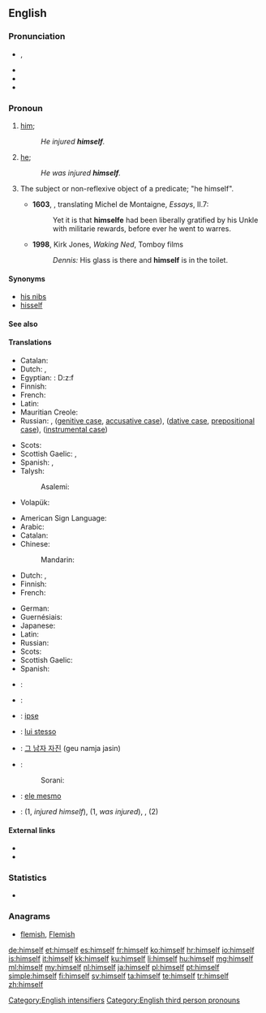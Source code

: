 ==English==

===Pronunciation===
* {{IPA|/hɪmˈsɛlf/}}, {{X-SAMPA|/hIm"sElf/}}
* {{audio|en-us-himself.ogg|Audio (US)}}
* {{rhymes|ɛlf}}
* {{hyphenation|him|self}}

===Pronoun===
{{en-pron|reflexive form of|he|desc=the third person singular, masculine, personal pronoun|Feminine|herself|neuter (nonhuman)|itself|neuter (human)|himself|plural|themselves}}

# {{reflexive}} [[him]]; {{non-gloss definition|the male object of a verb or preposition that also appears as the subject}}
#: ''He injured '''himself'''.''
# {{context|emphatic}} [[he]]; {{non-gloss definition|used as an intensifier, often to emphasize that the referent is the exclusive participant in the predicate}}
#: ''He was injured '''himself'''.''
# {{context|now|_|archaic|_|or|_|nonstandard}} The subject or non-reflexive object of a predicate; "he himself".
#* '''1603''', {{w|John Florio}}, translating Michel de Montaigne, ''Essays'', II.7:
#*: Yet it is that '''himselfe''' had been liberally gratified by his Unkle with militarie rewards, before ever he went to warres.
#* '''1998''', Kirk Jones, ''Waking Ned'', Tomboy films
#*: ''Dennis:'' His glass is there and '''himself''' is in the toilet.

====Synonyms====
* [[his nibs]]
* [[hisself]]

====See also====
{{English personal pronouns}}

====Translations====
{{trans-top|(reflexive) male person as the previously mentioned object}}
* Catalan: {{t+|ca|es}}
* Dutch: {{t+|nl|zich}},  {{t+|nl|zichzelf}}
* Egyptian: {{tø|egy|ḏzf|sc=Egyp}}: <hiero>D:z:f</hiero>
* Finnish: {{t+|fi|itsensä}}
* French: {{t+|fr|lui-même}}
* Latin: {{t+|la|ipse}}
* Mauritian Creole: {{tø|mfe|limem}}
* Russian: {{t+|ru|сам|m|tr=sam}}, {{t+|ru|себя|tr=sebjá}} ([[genitive case]], [[accusative case]]), {{t+|ru|себе|tr=sebé}} ([[dative case]], [[prepositional case]]), {{t+|ru|собой|tr=sobój}} ([[instrumental case]])
{{trans-mid}}
* Scots: {{tø|sco|himsel}}
* Scottish Gaelic: {{t-|gd|e}} {{qualifier|non-emphatic}}, {{t-|gd|esan}} {{qualifier|emphatic}}
* Spanish: {{t-|es|él mismo}}, {{t-|es|sí mismo}}
* Talysh:
*: Asalemi: {{qualifier|for all persons}} {{tø|tly|اشتن|tr=əštan}}
* Volapük: {{t-|vo|oki}}
{{trans-bottom}}

{{trans-top|(emphatic, exclusive) he}}
* American Sign Language: {{tø|ase|A@Chesthigh SmallFrontandback}}
* Arabic: {{t|ar|نفسه|m|tr=nafsáhu}}
* Catalan: {{t-|ca|mateix}}
* Chinese:
*: Mandarin: {{t|cmn|他自己|tr=tā zìjǐ|sc=Hani}}
* Dutch: {{t+|nl|zelf}},  {{t+|nl|hijzelf}}
* Finnish: {{t+|fi|itse}}
* French: {{t|fr|lui-même}}
{{trans-mid}}
* German: {{t|de|er selbst}}
* Guernésiais: {{tø|roa-grn|li-mesme}}
* Japanese: {{t|ja|彼自身|m|tr=かれじしん, kare-jishin}}
* Latin: {{t+|la|ipse}}
* Russian: {{t|ru|он сам|m|tr=on sam}}
* Scots: {{tø|sco|himsel}}
* Scottish Gaelic: {{t-|gd|esan}}
* Spanish: {{t-|es|él mismo}}
{{trans-bottom}}

{{checktrans-top}}
* {{ttbc|Czech}}: {{t+|cs|sám|m}}
* {{ttbc|Hungarian}}: {{t+|hu|maga}}
* {{ttbc|ia}}: [[ipse]]
* {{ttbc|Italian}}: [[lui stesso]]
{{trans-mid}}
* {{ttbc|Korean}}: [[그 남자 자진]] (geu namja jasin)
* {{ttbc|Kurdish}}:
*: Sorani: {{t|ku|خۆی|tr=xoi|sc=ku-Arab}}
* {{ttbc|Portuguese}}: [[ele mesmo]]
* {{ttbc|Swedish}}: {{t-|sv|sig själv}} (1, ''injured himself''), {{t+|sv|själv}} (1, ''was injured''), {{t-|sv|honom själv}}, {{t-|sv|han själv}} (2)
{{trans-bottom}}

====External links====
* {{R:Webster 1913}}
* {{R:Century 1911}}

===Statistics===
* {{rank|being|day|through|116|himself|go|how|long}}

===Anagrams===
* [[flemish#English|flemish]], [[Flemish#English|Flemish]]

[[Category:English intensifiers]]
[[Category:English third person pronouns]]

[[de:himself]]
[[et:himself]]
[[es:himself]]
[[fr:himself]]
[[ko:himself]]
[[hr:himself]]
[[io:himself]]
[[is:himself]]
[[it:himself]]
[[kk:himself]]
[[ku:himself]]
[[li:himself]]
[[hu:himself]]
[[mg:himself]]
[[ml:himself]]
[[my:himself]]
[[nl:himself]]
[[ja:himself]]
[[pl:himself]]
[[pt:himself]]
[[simple:himself]]
[[fi:himself]]
[[sv:himself]]
[[ta:himself]]
[[te:himself]]
[[tr:himself]]
[[zh:himself]]